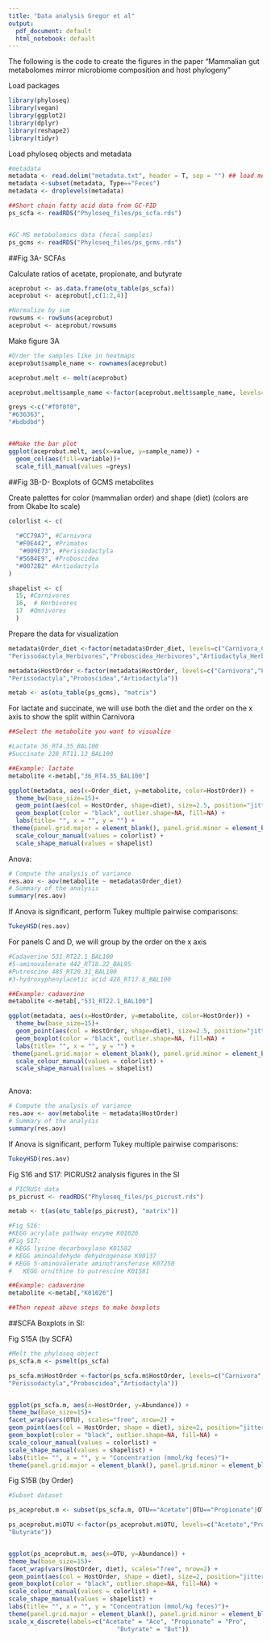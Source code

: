 ```yaml
---
title: "Data analysis Gregor et al"
output:
  pdf_document: default
  html_notebook: default
---
```


The following is the code to create the figures in the paper "Mammalian gut metabolomes mirror microbiome composition and host phylogeny"

Load packages
```r

library(phyloseq)
library(vegan)
library(ggplot2)
library(dplyr)
library(reshape2)
library(tidyr)
```

Load phyloseq objects and metadata

```r
#metadata
metadata <- read.delim("metadata.txt", header = T, sep = "") ## load metadata file
metadata <-subset(metadata, Type=="Feces")
metadata <- droplevels(metadata)

##Short chain fatty acid data from GC-FID
ps_scfa <- readRDS("Phyloseq_files/ps_scfa.rds")


#GC-MS metabolomics data (fecal samples)
ps_gcms <- readRDS("Phyloseq_files/ps_gcms.rds")


```


##Fig 3A- SCFAs

Calculate ratios of acetate, propionate, and butyrate
```r

aceprobut <- as.data.frame(otu_table(ps_scfa))
aceprobut <- aceprobut[,c(1:2,4)]

#Normalize by sum
rowsums <- rowSums(aceprobut)
aceprobut <- aceprobut/rowsums
```


Make figure 3A
```r

#Order the samples like in heatmaps
aceprobut$sample_name <- rownames(aceprobut)

aceprobut.melt <- melt(aceprobut)

aceprobut.melt$sample_name <-factor(aceprobut.melt$sample_name, levels=c("Hyena_1","Jungle_cat_1","Jungle_cat_2","Sand_cat_1","Wolf_1","Wolf_2","Leopard_1","Leopard_2","Lion_1","Lion_2","Lion_3","Tiger_1","Tiger_2","Black_bear_1","Black_bear_2","Brown_bear_1","Brown_bear_2","Brown_bear_3","Brown_bear_4","Brown_bear_5","Coati_1","Coati_3","Coati_4","Coati_5","Coati_6","Coati_7","Coati_8","Af_elephant_1","Af_elephant_2","Af_elephant_3","As_elephant_1","As_elephant_2","As_elephant_3","As_elephant_4","As_elephant_5","Donkey_1","Zebra_1","Zebra_10","Zebra_11","Zebra_12","Zebra_13","Zebra_14","Zebra_15","Zebra_16","Zebra_2","Zebra_3","Zebra_4","Zebra_5","Zebra_6","Zebra_7","Zebra_8","Zebra_9","Rhino_1","Rhino_10","Rhino_11","Rhino_12","Rhino_13","Rhino_2","Rhino_3","Rhino_4","Rhino_5","Rhino_6","Rhino_7","Rhino_8","Rhino_9","Goat_1","Sheep_1","Sheep_2","Sheep_3","Sheep_4","Sheep_5","Gorilla_1","Gorilla_2","Gorilla_3","Gorilla_4","Gorilla_5","Gorilla_6","Chimpanzee_1","Chimpanzee_10","Chimpanzee_11","Chimpanzee_12","Chimpanzee_13","Chimpanzee_4","Chimpanzee_5","Chimpanzee_6","Chimpanzee_7","Chimpanzee_9","Mandarill_1","Mandarill_2","Mandarill_3","Mandarill_4","Mandarill_5","Mandarill_6","Mandarill_7","Mandarill_8","Capuchin_1","Gibbon_1","Gibbon_2","Gibbon_3","Lemur_1","Lemur_2"))

greys <-c("#f0f0f0",
"#636363",
"#bdbdbd")


##Make the bar plot
ggplot(aceprobut.melt, aes(x=value, y=sample_name)) +
  geom_col(aes(fill=variable))+
  scale_fill_manual(values =greys)

```
##Fig 3B-D- Boxplots of GCMS metabolites

Create palettes for color (mammalian order) and shape (diet) (colors are from Okabe Ito scale)
```r
colorlist <- c(
  
  "#CC79A7", #Carnivora
  "#F0E442", #Primates
   "#009E73", #Perissodactyla
  "#56B4E9", #Proboscidea
  "#0072B2" #Artiodactyla
)

shapelist <- c(
  15, #Carnivores
  16,  # Herbivores
  17  #Omnivores
  )
```

Prepare the data for visualization
```r

metadata$Order_diet <-factor(metadata$Order_diet, levels=c("Carnivora_Carnivores",  "Carnivora_Omnivores","Primates_Herbivores","Primates_Omnivores",      
"Perissodactyla_Herbivores","Proboscidea_Herbivores","Artiodactyla_Herbivores")) 

metadata$HostOrder <-factor(metadata$HostOrder, levels=c("Carnivora","Primates",      
"Perissodactyla","Proboscidea","Artiodactyla")) 

metab <- as(otu_table(ps_gcms), "matrix")
```

For lactate and succinate, we will use both the diet and the order on the x axis to show the split within Carnivora
```r
##Select the metabolite you want to visualize

#Lactate 36_RT4.35_BAL100
#Succinate 228_RT11.13_BAL100

##Example: lactate
metabolite <-metab[,"36_RT4.35_BAL100"]

ggplot(metadata, aes(x=Order_diet, y=metabolite, color=HostOrder)) +
  theme_bw(base_size=15)+
  geom_point(aes(col = HostOrder, shape=diet), size=2.5, position="jitter") +
  geom_boxplot(color = "black", outlier.shape=NA, fill=NA) + 
  labs(title= "", x = "", y = "") +
 theme(panel.grid.major = element_blank(), panel.grid.minor = element_blank(), axis.text.x=element_blank()) +
  scale_colour_manual(values = colorlist) +
  scale_shape_manual(values = shapelist)

```

Anova:

```r
# Compute the analysis of variance
res.aov <- aov(metabolite ~ metadata$Order_diet)
# Summary of the analysis
summary(res.aov)
```

If Anova is significant, perform Tukey multiple pairwise comparisons:

```r
TukeyHSD(res.aov)
```

For panels C and D, we will group by the order on the x axis
```r
#Cadaverine 531_RT22.1_BAL100
#5-aminovalerate 442_RT18.22_BAL95
#Putrescine 485_RT20.31_BAL100
#3-hydroxyphenylacetic acid 428_RT17.8_BAL100

##Example: cadaverine
metabolite <-metab[,"531_RT22.1_BAL100"]

ggplot(metadata, aes(x=HostOrder, y=metabolite, color=HostOrder)) +
  theme_bw(base_size=15)+
  geom_point(aes(col = HostOrder, shape=diet), size=2.5, position="jitter") +
  geom_boxplot(color = "black", outlier.shape=NA, fill=NA) + 
  labs(title= "", x = "", y = "") +
 theme(panel.grid.major = element_blank(), panel.grid.minor = element_blank(), axis.text.x=element_blank()) +
  scale_colour_manual(values = colorlist) +
  scale_shape_manual(values = shapelist)



```
Anova:

```r
# Compute the analysis of variance
res.aov <- aov(metabolite ~ metadata$HostOrder)
# Summary of the analysis
summary(res.aov)
```

If Anova is significant, perform Tukey multiple pairwise comparisons:

```r
TukeyHSD(res.aov)
```

Fig S16 and S17: PICRUSt2 analysis figures in the SI

```r
# PICRUSt data
ps_picrust <- readRDS("Phyloseq_files/ps_picrust.rds")

metab <- t(as(otu_table(ps_picrust), "matrix"))

#Fig S16:
#KEGG acrylate pathway enzyme K01026
#Fig S17:
# KEGG lysine decarboxylase K01582
# KEGG aminoaldehyde dehydrogenase K00137
# KEGG 5-aminovalerate aminotransferase K07250
#	KEGG ornithine to putrescine K01581

##Example: cadaverine
metabolite <-metab[,"K01026"]

##Then repeat above steps to make boxplots

```


##SCFA Boxplots in SI:

Fig S15A (by SCFA)
```r
#Melt the phyloseq object
ps_scfa.m <- psmelt(ps_scfa)

ps_scfa.m$HostOrder <-factor(ps_scfa.m$HostOrder, levels=c("Carnivora","Primates",      
"Perissodactyla","Proboscidea","Artiodactyla"))


ggplot(ps_scfa.m, aes(x=HostOrder, y=Abundance)) +
theme_bw(base_size=15)+
facet_wrap(vars(OTU), scales="free", nrow=2) +
geom_point(aes(col = HostOrder, shape = diet), size=2, position="jitter") +
geom_boxplot(color = "black", outlier.shape=NA, fill=NA) +
scale_colour_manual(values = colorlist) +
scale_shape_manual(values = shapelist) +
labs(title= "", x = "", y = "Concentration (mmol/kg feces)")+ 
theme(panel.grid.major = element_blank(), panel.grid.minor = element_blank(), axis.text.x=element_blank())

```
Fig S15B (by Order)
```r
#Subset dataset

ps_aceprobut.m <- subset(ps_scfa.m, OTU=="Acetate"|OTU=="Propionate"|OTU=="Butyrate")

ps_aceprobut.m$OTU <-factor(ps_aceprobut.m$OTU, levels=c("Acetate","Propionate",      
"Butyrate"))


ggplot(ps_aceprobut.m, aes(x=OTU, y=Abundance)) +
theme_bw(base_size=15)+
facet_wrap(vars(HostOrder, diet), scales="free", nrow=2) +
geom_point(aes(col = HostOrder, shape = diet), size=2, position="jitter") +
geom_boxplot(color = "black", outlier.shape=NA, fill=NA) +
scale_colour_manual(values = colorlist) +
scale_shape_manual(values = shapelist) +
labs(title= "", x = "", y = "Concentration (mmol/kg feces)")+ 
theme(panel.grid.major = element_blank(), panel.grid.minor = element_blank())+
scale_x_discrete(labels=c("Acetate" = "Ace", "Propionate" = "Pro",
                              "Butyrate" = "But"))

```

















